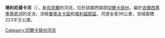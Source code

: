 <!-- 檔案不存在 [[Image:Тальнянка.jpg|right]] -->
<!-- 檔案不存在 [[Image:Міст_через_Тальнянку_у_місті_Тальне.jpg|right]] -->

'''塔利尼揚卡河'''（{{lang-uk|Тальнянка}}），是[[烏克蘭|烏克蘭]]的河流，位於該國西南部[[切爾卡瑟州|切爾卡瑟州]]，屬於[[吉爾西基季基奇河|吉爾西基季基奇河]]的支流，流經[[曼基夫卡區|曼基夫卡區]]和[[塔利諾耶區|塔利諾耶區]]，河道全長36公里，流域面積223平方公里。

{{DEFAULTSORT:Тальнянка}}
[[Category:切爾卡瑟州河流|Category:切爾卡瑟州河流]]


{{Ukraine-river-stub}}